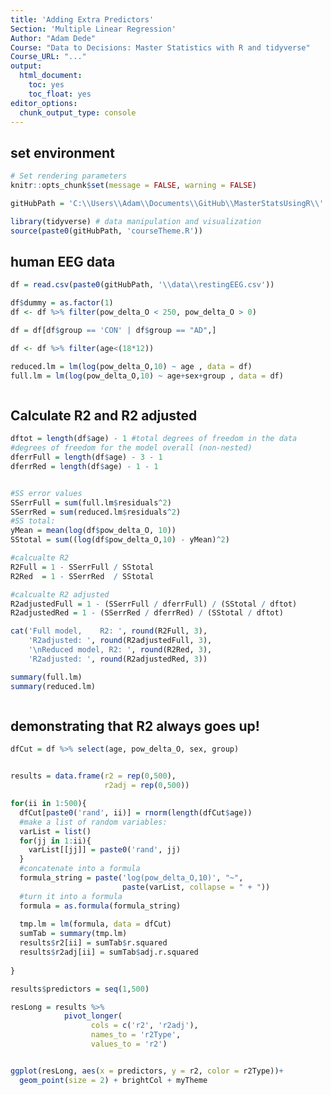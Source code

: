 ```yaml
---
title: 'Adding Extra Predictors'
Section: 'Multiple Linear Regression'
Author: "Adam Dede"
Course: "Data to Decisions: Master Statistics with R and tidyverse"
Course_URL: "..." 
output: 
  html_document:
    toc: yes
    toc_float: yes
editor_options:
  chunk_output_type: console
---
```



## set environment

```r

# Set rendering parameters
knitr::opts_chunk$set(message = FALSE, warning = FALSE)

gitHubPath = 'C:\\Users\\Adam\\Documents\\GitHub\\MasterStatsUsingR\\'

library(tidyverse) # data manipulation and visualization
source(paste0(gitHubPath, 'courseTheme.R'))


```

## human EEG data 

```r

df = read.csv(paste0(gitHubPath, '\\data\\restingEEG.csv'))

df$dummy = as.factor(1) 
df <- df %>% filter(pow_delta_O < 250, pow_delta_O > 0)

df = df[df$group == 'CON' | df$group == "AD",]

df <- df %>% filter(age<(18*12))

reduced.lm = lm(log(pow_delta_O,10) ~ age , data = df)
full.lm = lm(log(pow_delta_O,10) ~ age+sex+group , data = df)



```

## Calculate R2 and R2 adjusted

```r


dftot = length(df$age) - 1 #total degrees of freedom in the data
#degrees of freedom for the model overall (non-nested)
dferrFull = length(df$age) - 3 - 1 
dferrRed = length(df$age) - 1 - 1


#SS error values
SSerrFull = sum(full.lm$residuals^2)
SSerrRed = sum(reduced.lm$residuals^2)
#SS total: 
yMean = mean(log(df$pow_delta_O, 10))
SStotal = sum((log(df$pow_delta_O,10) - yMean)^2) 

#calcualte R2
R2Full = 1 - SSerrFull / SStotal
R2Red  = 1 - SSerrRed  / SStotal

#calcualte R2 adjusted
R2adjustedFull = 1 - (SSerrFull / dferrFull) / (SStotal / dftot)
R2adjustedRed = 1 - (SSerrRed / dferrRed) / (SStotal / dftot)

cat('Full model,    R2: ', round(R2Full, 3), 
    'R2adjusted: ', round(R2adjustedFull, 3), 
    '\nReduced model, R2: ', round(R2Red, 3), 
    'R2adjusted: ', round(R2adjustedRed, 3))

summary(full.lm)
summary(reduced.lm)



```

## demonstrating that R2 always goes up!

```r

dfCut = df %>% select(age, pow_delta_O, sex, group)


results = data.frame(r2 = rep(0,500),
                     r2adj = rep(0,500))

for(ii in 1:500){
  dfCut[paste0('rand', ii)] = rnorm(length(dfCut$age))
  #make a list of random variables: 
  varList = list()
  for(jj in 1:ii){
    varList[[jj]] = paste0('rand', jj)
  }
  #concatenate into a formula
  formula_string = paste('log(pow_delta_O,10)', "~", 
                         paste(varList, collapse = " + "))
  #turn it into a formula 
  formula = as.formula(formula_string)
  
  tmp.lm = lm(formula, data = dfCut)
  sumTab = summary(tmp.lm)
  results$r2[ii] = sumTab$r.squared
  results$r2adj[ii] = sumTab$adj.r.squared
  
}

results$predictors = seq(1,500)

resLong = results %>% 
            pivot_longer(
                  cols = c('r2', 'r2adj'),
                  names_to = 'r2Type',
                  values_to = 'r2')


ggplot(resLong, aes(x = predictors, y = r2, color = r2Type))+
  geom_point(size = 2) + brightCol + myTheme 


```


